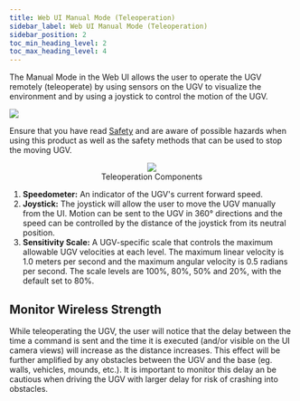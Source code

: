 ```yaml
---
title: Web UI Manual Mode (Teleoperation)
sidebar_label: Web UI Manual Mode (Teleoperation)
sidebar_position: 2
toc_min_heading_level: 2
toc_max_heading_level: 4
---
```


The Manual Mode in the Web UI allows the user to operate the UGV
remotely (teleoperate) by using sensors on the UGV to visualize the
environment and by using a joystick to control the motion of the UGV.

![](/img/outdoornav_images/teleop_danger.png)

Ensure that you have read [Safety](../safety.mdx) and are
aware of possible hazards when using this product as well as the safety
methods that can be used to stop the moving UGV.

<center>
  <figure>
    <img src="/img/outdoornav_images/ui_teleop_components.png" />
    <figcaption>Teleoperation Components</figcaption>
  </figure>
</center>

1.  **Speedometer:** An indicator of the UGV's current forward speed.
2.  **Joystick:** The joystick will allow the user to move the UGV
    manually from the UI. Motion can be sent to the UGV in 360°
    directions and the speed can be controlled by the distance of the
    joystick from its neutral position.
3.  **Sensitivity Scale:** A UGV-specific scale that controls the
    maximum allowable UGV velocities at each level. The maximum linear
    velocity is 1.0 meters per second and the maximum angular velocity
    is 0.5 radians per second. The scale levels are 100%, 80%, 50% and
    20%, with the default set to 80%.

## Monitor Wireless Strength

While teleoperating the UGV, the user will notice that the delay between
the time a command is sent and the time it is executed (and/or visible
on the UI camera views) will increase as the distance increases. This
effect will be further amplified by any obstacles between the UGV and
the base (eg. walls, vehicles, mounds, etc.). It is important to monitor
this delay an be cautious when driving the UGV with larger delay for
risk of crashing into obstacles.